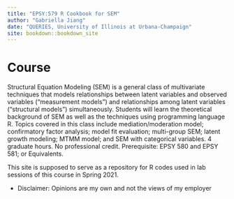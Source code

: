 ```yaml
--- 
title: "EPSY:579 R Cookbook for SEM"
author: "Gabriella Jiang"
date: "QUERIES, University of Illinois at Urbana-Champaign"
site: bookdown::bookdown_site
---
```


# Course

Structural Equation Modeling (SEM) is a general class of multivariate techniques that models relationships between latent variables and observed variables (“measurement models”) and relationships among latent variables (“structural models”) simultaneously. Students will learn the theoretical background of SEM as well as the techniques using programming language R. Topics covered in this class include mediation/moderation model; confirmatory factor analysis; model fit evaluation; multi-group SEM; latent growth modeling; MTMM model; and SEM with categorical variables. 4 graduate hours. No professional credit. Prerequisite: EPSY 580 and EPSY 581; or Equivalents.

This site is supposed to serve as a repository for R codes used in lab sessions of this course in Spring 2021. 

* Disclaimer: Opinions are my own and not the views of my employer
